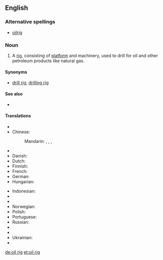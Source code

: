 ==English==

===Alternative spellings===
* [[oilrig]]

===Noun===
{{en-noun|sg=[[oil]] [[rig]]}}

# A [[rig]], consisting of [[platform]] and machinery, used to drill for oil and other petroleum products like natural gas.

====Synonyms====
* {{sense|oil-drilling equipment}} [[drill rig]], [[drilling rig]]

====See also====
* {{pedialite|Drilling rig}}

====Translations====
{{trans-top|oil-drilling platform}}
* {{trreq|Arabic}}
* Chinese:
*: Mandarin: {{t|zh|石油鑽塔|sc=Hani}}, {{t|zh|石油钻塔|tr=shíyóu zuàntǎ|sc=Hani}}, {{t|zh|石油鑽台|sc=Hani}}, {{t|zh|石油钻台|tr=shíyóu zuàntái|sc=Hani}}
* {{trreq|Czech}}
* Danish: {{t|da|borerig}}
* Dutch: {{t|nl|boortoren}}
* Finnish: {{t-|fi|öljynporauslautta}}
* French: {{t|fr|foreuse|f}}
* German: {{t|de|Bohrturm|m}}
* Hungarian: {{t|hu|fúrótorony}}
{{trans-mid}}
* Indonesian: {{t|id|rig pengeboran|xs=Indonesian}}
* {{trreq|Italian}}
* {{trreq|Japanese}}
* Norwegian: {{t|no|borerigg}}
* Polish: {{t|pl|wieża wiertnicza|f}}
* Portuguese: {{t|pt|plataforma de poço de petróleo|f}}
* Russian: {{t|ru|буровая вышка|f|tr=burovája výška}}
* {{trreq|Spanish}}
* {{trreq|Swedish}}
* Ukrainian: {{t|uk|бурова вишка|f|xs=Ukrainian}}
* {{trreq|Vietnamese}}
{{trans-bottom}}

[[de:oil rig]]
[[et:oil rig]]